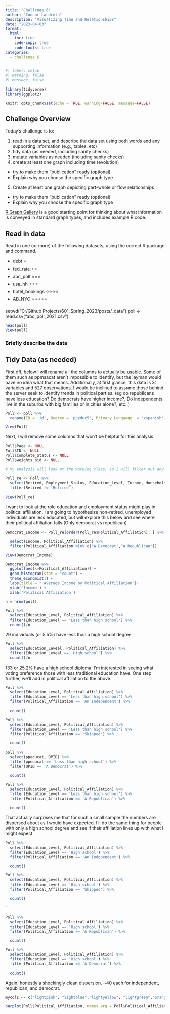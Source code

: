 ```yaml
---
title: "Challenge 6"
author: "Connor Landreth"
description: "Visualizing Time and Relationships"
date: "2023-04-03"
format:
  html:
    toc: true
    code-copy: true
    code-tools: true
categories:
  - challenge_6
---
```


```r
#| label: setup
#| warning: false
#| message: false

library(tidyverse)
library(ggplot2)

knitr::opts_chunk$set(echo = TRUE, warning=FALSE, message=FALSE)
```

## Challenge Overview

Today's challenge is to:

1)  read in a data set, and describe the data set using both words and any supporting information (e.g., tables, etc)
2)  tidy data (as needed, including sanity checks)
3)  mutate variables as needed (including sanity checks)
4)  create at least one graph including time (evolution)

-   try to make them "publication" ready (optional)
-   Explain why you choose the specific graph type

5)  Create at least one graph depicting part-whole or flow relationships

-   try to make them "publication" ready (optional)
-   Explain why you choose the specific graph type

[R Graph Gallery](https://r-graph-gallery.com/) is a good starting point for thinking about what information is conveyed in standard graph types, and includes example R code.

## Read in data

Read in one (or more) of the following datasets, using the correct R package and command.

-   debt ⭐
-   fed_rate ⭐⭐
-   abc_poll ⭐⭐⭐
-   usa_hh ⭐⭐⭐
-   hotel_bookings ⭐⭐⭐⭐
-   AB_NYC ⭐⭐⭐⭐⭐

setwd("C:/Github Projects/601_Spring_2023/posts/_data")
poll <- read.csv("abc_poll_2021.csv")

```r

head(poll)
View(poll)

```

### Briefly describe the data

## Tidy Data (as needed)

First off, below I will rename all the columns to actually be usable. Some of them such as ppmsacat aren't impossible to identify, but the layman would have no idea what that means. Additionally, at first glance, this data is 31 variables and 527 observations. I would be inclined to assume those behind the server seek to identify trends in political parties. (eg do republicans have less education? Do democrats have higher income?, Do independents live in the suburbs with big families or in cities alone?, etc..)

```r
Poll <- poll %>% 
  rename(ID = 'id', Degree = 'ppeduc5', Primary_Language  = 'xspanish', Page = 'ppage', Education_Level = 'ppeducat', Gender = 'ppgender', Household_Size = 'pphhsize', Ethnicity = 'ppethm', Income = 'ppinc7', Marital_Status = 'ppmarit5', Metro_Stat_Area ='ppmsacat', Region = 'ppreg4', Rental_Status = 'pprent', State = 'ppstaten', Retired ='PPWORKA', Employment_Status = 'ppemploy', Complete_Status = 'complete_status', Political_Affiliation = 'QPID', Age = 'ABCAGE', Interview = 'Contact')

View(Poll)


```

Next, I will remove some columns that won't be helpful for this analysis

```r
Poll$Page <- NULL
Poll$ID <- NULL
Poll$Complete_Status <- NULL
Poll$weights_pid <- NULL

# My analysis will look at the working class, so I will filter out any retired individuals

Poll_re <- Poll %>% 
  select(Retired, Employment_Status, Education_Level, Income, Household_Size, Ethnicity, Metro_Stat_Area, Region, Political_Affiliation, Age) %>%
  filter(Retired != 'Retired')
 
View(Poll_re)
```

I want to look at the role education and employment status might play in political affiliation. I am going to hypothesize non-retired, unemployed individuals are less educated, but will explore this below and see where their political affiliation falls (Only democrat vs republican)

```r

Democrat_Income <- Poll_re[order(Poll_re$Political_Affiliation), ] %>% 

  select(Income, Political_Affiliation) %>% 
  filter(Political_Affiliation %in% c('A Democrat',"A Republican"))

View(Democrat_Income)
```
```r
Democrat_Income %>% 
  ggplot(aes(x=Political_Affiliation)) +
  geom_histogram(stat = "count") +
  theme_economist() +
  labs(title = " Average Income by Political Affiliation")+
  ylab('Income') +
  xlab('Political Affiliation')
```



```r
n = nrow(poll)

Poll %>% 
  select(Education_Level, Political_Affiliation) %>% 
  filter(Education_Level == 'Less than high school') %>% 
  count()/n

```
29 individuals (or 5.5%) have less than a high school degree
```r
Poll %>% 
  select(Education_Leveal, Political_Affiliation) %>% 
  filter(Education_Leveal == 'High school') %>% 
  count()/n
```
133 or 25.2% have a high school diploma. I'm interested in seeing what voting preference those with less traditional education have. One step further, we'll add in political affiliation to the above.

```r
Poll %>% 
  select(Education_Level, Political_Affiliation) %>% 
  filter(Education_Level == 'Less than high school') %>% 
  filter(Political_Affiliation == 'An Independent') %>% 

  count()
```

```r
Poll %>% 
  select(Education_Level, Political_Affiliation) %>% 
  filter(Education_Level == 'Less than high school') %>% 
  filter(Political_Affiliation == 'Skipped') %>% 

  count()

```


```r
poll %>% 
  select(ppeducat, QPID) %>% 
  filter(ppeducat == 'Less than high school') %>% 
  filter(QPID == 'A Democrat') %>% 

  count()
```

```r
Poll %>% 
  select(Education_Level, Political_Affiliation) %>% 
  filter(Education_Level == 'Less than high school') %>% 
  filter(Political_Affiliation == 'A Republican') %>% 

  count()

```
That actually surprises me that for such a small sample the numbers are dispersed about as I would have expected. I'll do the same thing for people with only a high school degree and see if their affiliation lines up with what I might expect. 

```r
Poll %>% 
  select(Education_Level, Political_Affiliation) %>% 
  filter(Education_Level == 'High school') %>% 
  filter(Political_Affiliation == 'An Independent') %>% 

  count()
```

```r
Poll %>% 
  select(Education_Level, Political_Affiliation) %>% 
  filter(Education_Level == 'High school') %>% 
  filter(Political_Affiliation == 'Skipped') %>% 

  count()
```
`
```r
Poll %>% 
  select(Education_Level, Political_Affiliation) %>% 
  filter(Education_Level == 'High school') %>% 
  filter(Political_Affiliation == 'A Republican') %>% 

  count()
``` 

```r
Poll %>% 
  select(Education_Level, Political_Affiliation) %>% 
  filter(Education_Level == 'High school') %>% 
  filter(Political_Affiliation == 'A Democrat') %>% 

  count()
```
Again, honestly a shockingly clean dispersion. ~40 each for independent, republican, and democrat.


```r

mycols <- c("lightpink", "lightblue","lightyellow", "lightgreen","orange")

barplot(Poll$Political_Affiliation, names.arg = Poll$Political_Affiliation, ylab = "Age",





```

